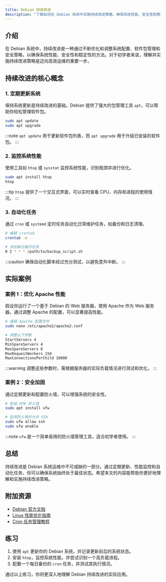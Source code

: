 ```yaml
---
title: Debian 持续改进
description: "了解如何在 Debian 系统中实施持续改进策略，确保系统性能、安全性和稳定性不断提升。本文适合初学者，涵盖概念、实践案例和代码示例。"
---
```


## 介绍

在 Debian 系统中，持续改进是一种通过不断优化和调整系统配置、软件包管理和安全策略，以确保系统性能、安全性和稳定性的方法。对于初学者来说，理解并实施持续改进策略是迈向高效运维的重要一步。

## 持续改进的核心概念

### 1. 定期更新系统

保持系统更新是持续改进的基础。Debian 提供了强大的包管理工具 `apt`，可以帮助你轻松管理软件包。

```bash
sudo apt update
sudo apt upgrade
```

:::note
`apt update` 用于更新软件包列表，而 `apt upgrade` 用于升级已安装的软件包。
:::

### 2. 监控系统性能

使用工具如 `htop` 或 `sysstat` 监控系统性能，识别瓶颈并进行优化。

```bash
sudo apt install htop
htop
```

:::tip
`htop` 提供了一个交互式界面，可以实时查看 CPU、内存和进程的使用情况。
:::

### 3. 自动化任务

通过 `cron` 或 `systemd` 定时任务自动化日常维护任务，如备份和日志清理。

```bash
# 编辑 crontab
crontab -e

# 添加每日备份任务
0 2 * * * /path/to/backup_script.sh
```

:::caution
确保自动化脚本经过充分测试，以避免意外中断。
:::

## 实际案例

### 案例 1：优化 Apache 性能

假设你运行了一个基于 Debian 的 Web 服务器，使用 Apache 作为 Web 服务器。通过调整 Apache 的配置，可以显著提高性能。

```bash
# 编辑 Apache 配置文件
sudo nano /etc/apache2/apache2.conf

# 调整以下参数
StartServers 4
MinSpareServers 4
MaxSpareServers 8
MaxRequestWorkers 150
MaxConnectionsPerChild 10000
```

:::warning
调整这些参数时，需根据服务器的实际负载情况进行测试和优化。
:::

### 案例 2：安全加固

通过定期更新和配置防火墙，可以增强系统的安全性。

```bash
# 安装 UFW 防火墙
sudo apt install ufw

# 启用防火墙并允许 SSH
sudo ufw allow ssh
sudo ufw enable
```

:::note
`ufw` 是一个简单易用的防火墙管理工具，适合初学者使用。
:::

## 总结

持续改进是 Debian 系统运维中不可或缺的一部分。通过定期更新、性能监控和自动化任务，你可以确保系统始终处于最佳状态。希望本文的内容能帮助你更好地理解和实施持续改进策略。

## 附加资源

- [Debian 官方文档](https://www.debian.org/doc/)
- [Linux 性能优化指南](https://www.brendangregg.com/linuxperf.html)
- [Cron 任务管理教程](https://www.ostechnix.com/a-beginners-guide-to-cron-jobs/)

## 练习

1. 使用 `apt` 更新你的 Debian 系统，并记录更新前后的系统状态。
2. 安装 `htop`，监控系统性能，并尝试识别一个高负载进程。
3. 配置一个每日备份的 `cron` 任务，并测试其执行情况。

通过以上练习，你将更深入地理解 Debian 持续改进的实际应用。